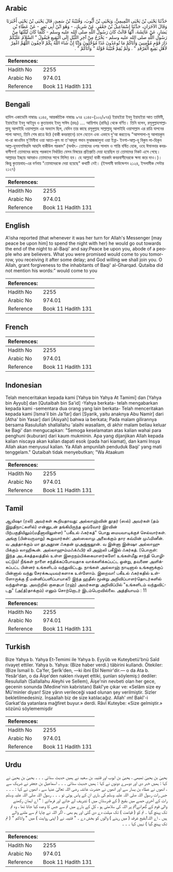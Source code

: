 ## Arabic


<div dir="rtl" lang="ar" style={{fontSize:'larger',backgroundColor:'#f8f9fa',padding:20}}>
حَدَّثَنَا يَحْيَى بْنُ يَحْيَى التَّمِيمِيُّ، وَيَحْيَى بْنُ أَيُّوبَ، وَقُتَيْبَةُ بْنُ سَعِيدٍ، قَالَ يَحْيَى بْنُ يَحْيَى أَخْبَرَنَا وَقَالَ الآخَرَانِ، حَدَّثَنَا إِسْمَاعِيلُ بْنُ جَعْفَرٍ، عَنْ شَرِيكٍ، - وَهُوَ ابْنُ أَبِي نَمِرٍ - عَنْ عَطَاءِ بْنِ يَسَارٍ، عَنْ عَائِشَةَ، أَنَّهَا قَالَتْ كَانَ رَسُولُ اللَّهِ صلى الله عليه وسلم - كُلَّمَا كَانَ لَيْلَتُهَا مِنْ رَسُولِ اللَّهِ صلى الله عليه وسلم - يَخْرُجُ مِنْ آخِرِ اللَّيْلِ إِلَى الْبَقِيعِ فَيَقُولُ ‏"‏ السَّلاَمُ عَلَيْكُمْ دَارَ قَوْمٍ مُؤْمِنِينَ وَأَتَاكُمْ مَا تُوعَدُونَ غَدًا مُؤَجَّلُونَ وَإِنَّا إِنْ شَاءَ اللَّهُ بِكُمْ لاَحِقُونَ اللَّهُمَّ اغْفِرْ لأَهْلِ بَقِيعِ الْغَرْقَدِ ‏"‏ ‏.‏ وَلَمْ يُقِمْ قُتَيْبَةُ قَوْلَهُ ‏"‏ وَأَتَاكُمْ ‏"‏ ‏.‏
</div>
<div style={{backgroundColor:'#f8f9fa',padding:20, marginBottom: 10}}><table> <thead> <tr> <th>References:</th> <th></th> </tr> </thead> <tbody><tr><td>Hadith No</td><td>2255</td></tr><tr><td>Arabic No</td><td>974.01</td></tr><tr><td>Reference</td><td>Book 11 Hadith 131</td></tr></tbody></table></div>

## Bengali


<div dir="ltr" lang="bn" style={{fontSize:'larger',backgroundColor:'#f8f9fa',padding:20}}>
হাদিস একাডেমি নাম্বারঃ ২১৪৫, আন্তর্জাতিক নাম্বারঃ ৯৭৪ ২১৪৫-(১০২/৯৭৪) ইয়াহইয়া ইবনু ইয়াহইয়া আত তামিমী, ইয়াহইয়া ইবনু আইয়ুব ও কুতায়বাহ ইবনু সাঈদ (রহঃ) .... আয়িশাহ (রাযিঃ) থেকে বর্ণিত। তিনি বলেন, রসূলুল্লাহসাল্লাল্লাহু আলাইহি ওয়াসাল্লাম এর অভ্যাস ছিল, যেদিন তার কাছে রসূলুল্লাহ সাল্লাল্লাহু আলাইহি ওয়াসাল্লাম এর রাত্রি যাপনের পালা আসত, তিনি শেষ রাত্রে উঠে (বাকী কবরস্থানে) চলে যেতেন এবং এভাবে দু'আ করতেনঃ "আসসালা-মু আলায়কুম দা-রা কাওমিন মু'মিনীনা ওয়া আতা-কুম মা ত'আদূনা গদান মুআজজালুনা ওয়া ইন্না- ইনশা-আল্ল-হু বিকুম লা-হিকূন আল্ল-হুমমাগফিরলি আহলি বাকীউল গরকাদ” (অর্থাৎ- তোমাদের ওপর সালাম ও শান্তি বর্ষিত হোক, ওহে ঈমানদার কবরবাসীগণ! তোমাদের কাছে পরকালে নির্ধারিত যেসব বিষয়ের প্রতিশ্রুতি দেয়া হয়েছিল তা তোমাদের নিকট এসে গেছে। আল্লাহর ইচ্ছায় আমরাও তোমাদের সাথে মিলিত হব। হে আল্লাহ! বাকী গারকদি কবরবাসীদেরকে ক্ষমা করে দাও।)। কিন্তু কুতায়বাহ-এর বর্ণনায় "তোমাদেরকে দেয়া হয়েছে" কথাটি নেই। (ইসলামী ফাউন্ডেশন ২১২৪, ইসলামীক সেন্টার ২১২৭)
</div>
<div style={{backgroundColor:'#f8f9fa',padding:20, marginBottom: 10}}><table> <thead> <tr> <th>References:</th> <th></th> </tr> </thead> <tbody><tr><td>Hadith No</td><td>2255</td></tr><tr><td>Arabic No</td><td>974.01</td></tr><tr><td>Reference</td><td>Book 11 Hadith 131</td></tr></tbody></table></div>

## English


<div dir="ltr" lang="en" style={{fontSize:'larger',backgroundColor:'#f8f9fa',padding:20}}>
A'isha reported (that whenever it was her turn for Allah's Messenger [may peace be upon him] to spend the night with her) he would go out towards the end of the night to al-Baqi' and say:Peace be upon you, abode of a people who are believers. What you were promised would come to you tomorrow, you receiving it after some delay; and God willing we shall join you. O Allah, grant forgiveness to the inhabitants of Baqi' al-Gharqad. Qutaiba did not mention his words:" would come to you
</div>
<div style={{backgroundColor:'#f8f9fa',padding:20, marginBottom: 10}}><table> <thead> <tr> <th>References:</th> <th></th> </tr> </thead> <tbody><tr><td>Hadith No</td><td>2255</td></tr><tr><td>Arabic No</td><td>974.01</td></tr><tr><td>Reference</td><td>Book 11 Hadith 131</td></tr></tbody></table></div>

## French


<div dir="ltr" lang="fr" style={{fontSize:'larger',backgroundColor:'#f8f9fa',padding:20}}>

</div>
<div style={{backgroundColor:'#f8f9fa',padding:20, marginBottom: 10}}><table> <thead> <tr> <th>References:</th> <th></th> </tr> </thead> <tbody><tr><td>Hadith No</td><td>2255</td></tr><tr><td>Arabic No</td><td>974.01</td></tr><tr><td>Reference</td><td>Book 11 Hadith 131</td></tr></tbody></table></div>

## Indonesian


<div dir="ltr" lang="id" style={{fontSize:'larger',backgroundColor:'#f8f9fa',padding:20}}>
Telah menceritakan kepada kami [Yahya bin Yahya At Tamimi] dan [Yahya bin Ayyub] dan [Qutaibah bin Sa'id] -Yahya berkata- telah mengabarkan kepada kami -sementara dua orang yang lain berkata- Telah menceritakan kepada kami [Isma'il bin Ja'far] dari [Syarik, yaitu anaknya Abu Namir] dari [Atha' bin Yasar] dari [Aisyah] bahwa ia berkata; Pada malam gilirannya bersama Rasulullah shallallahu 'alaihi wasallam, di akhir malam beliau keluar ke Bagi' dan mengucapkan: "Semoga keselamatan atas kalian wahai para penghuni (kuburan) dari kaum mukminin. Apa yang dijanjikan Allah kepada kalian niscaya akan kalian dapati esok (pada hari kiamat), dan kami Insya Allah akan menyusul kalian. Ya Allah ampunilah penduduk Baqi' yang mati tenggelam." Qutaibah tidak menyebutkan; "Wa Ataakum
</div>
<div style={{backgroundColor:'#f8f9fa',padding:20, marginBottom: 10}}><table> <thead> <tr> <th>References:</th> <th></th> </tr> </thead> <tbody><tr><td>Hadith No</td><td>2255</td></tr><tr><td>Arabic No</td><td>974.01</td></tr><tr><td>Reference</td><td>Book 11 Hadith 131</td></tr></tbody></table></div>

## Tamil


<div dir="ltr" lang="ta" style={{fontSize:'larger',backgroundColor:'#f8f9fa',padding:20}}>
ஆயிஷா (ரலி) அவர்கள் கூறியதாவது: அல்லாஹ்வின் தூதர் (ஸல்) அவர்கள் (தம் இறுதிநாட்களில்) என்னுடன் தங்கியிருந்த ஒவ்வோர் இரவின் பிற்பகுதியிலும்(மதீனாவிலுள்ள) "பகீஉல் ஃகர்கத்" பொது மையவாடிக்குச் செல்வார்கள். அங்கு (பின்வருமாறு) கூறுவார்கள்: அஸ்ஸலாமு அலைக்கும் தார கவ்மின் முஃமினீன். வ அத்தாக்கும் மா தூஅதூன ஃகதன் முஅஜ்ஜலூன். வ இன்னா இன்ஷா அல்லாஹு பிக்கும் லாஹிகூன். அல்லாஹும்மஃக்ஃபிர் லி அஹ்லி பகீஇல் ஃகர்கத். (பொருள்: இந்த அடக்கத்தலத்தில் உள்ள இறைநம்பிக்கையாளர்களே! உங்கள்மீது சாந்தி பொழியட்டும்! நீங்கள் நாளை சந்திக்கப்போவதாக வாக்களிக்கப்பட்ட ஒன்று, தவணை அளிக்கப்பட்ட பின்னர் உங்களிடம் வந்துவிட்டது. நாங்கள் அல்லாஹ் நாடினால் உங்களுக்குப் பின்னால் வந்து சேரக்கூடியவர்களாக உள்ளோம். இறைவா! பகீஉல் ஃகர்கதில் உள்ளோருக்கு நீ மன்னிப்பளிப்பாயாக!) இந்த ஹதீஸ் மூன்று அறிவிப்பாளர்தொடர்களில் வந்துள்ளது. அவற்றில் குதைபா (ரஹ்) அவர்களது அறிவிப்பில் "உங்களிடம் வந்துவிட்டது" (அ(த்)தாக்கும்) எனும் சொற்றொடர் இடம்பெறவில்லை. அத்தியாயம் : 11
</div>
<div style={{backgroundColor:'#f8f9fa',padding:20, marginBottom: 10}}><table> <thead> <tr> <th>References:</th> <th></th> </tr> </thead> <tbody><tr><td>Hadith No</td><td>2255</td></tr><tr><td>Arabic No</td><td>974.01</td></tr><tr><td>Reference</td><td>Book 11 Hadith 131</td></tr></tbody></table></div>

## Turkish


<div dir="ltr" lang="tr" style={{fontSize:'larger',backgroundColor:'#f8f9fa',padding:20}}>
Bize Yahya b. Yahya Et-Temimi ile Yahya b. Eyyûb ve Kuteybetü'bnü Saîd rivayet ettiler. Yahya b. Yahya: (Bize haber verdi.) tâbirini kullandı. Ötekiler: (Bize İsmail b. Ca'fer, Şerîk'den, —ki ibni Ebî Nemir'dir.— o da Ata b. Yesâr'dan, o da Âişe'den naklen rivayet ettiki, şunları söylemiş:) dediler: Resulullah (Sallallahu Aleyhi ve Sellem), Âişe'nin nevbeti olan her gece, gecenin sonunda (Medine'nin kabristanı) Bakî'ye çıkar ve: «Selâm size ey Mü'minler diyarı! Size yârın verileceği vaad olunan şey verilmiştir. Sizler bekletilmedesiniz. İnşaallah biz de size katılacağız. Allah' ım! Bakî'-i Garkat'da yatanlara mağfiret buyur.» derdi. Râvî Kuteybe: «Size gelmiştir.» sözünü söylememişdir
</div>
<div style={{backgroundColor:'#f8f9fa',padding:20, marginBottom: 10}}><table> <thead> <tr> <th>References:</th> <th></th> </tr> </thead> <tbody><tr><td>Hadith No</td><td>2255</td></tr><tr><td>Arabic No</td><td>974.01</td></tr><tr><td>Reference</td><td>Book 11 Hadith 131</td></tr></tbody></table></div>

## Urdu


<div dir="rtl" lang="ur" style={{fontSize:'larger',backgroundColor:'#f8f9fa',padding:20}}>
یحییٰ بن یحییٰ تمیمی ، یحییٰ بن ایوب اور قتیبہ بن سعید نے ہمیں حدیث سنائی ۔ ۔ ۔ یحییٰ بن یحییٰ نے کہا : ہمیں خبر دی اور دوسرے دونوں نے کہا : ہمیں حدیث سنائی ۔ ۔ ۔ اسماعیل بن جعفر نے شریک سے ، انھوں نے عطاء بن یسار سے اور انھوں نے حضرت عائشہ رضی اللہ تعالیٰ عنہا سے ، انھوں نے کہا : ۔ ۔ ۔ جس رات رسول اللہ صلی اللہ علیہ وسلم کی باری ان کے پاس ہوتی تو ۔ ۔ ۔ رسول اللہ صلی اللہ علیہ وسلم رات کے آخری حصے میں بقیع ( کے قبرستان میں ) تشریف لے جاتے اور فرماتے : " اے ایمان رکھنے والی قوم کے گھرانے!تم پر اللہ کی سلامتی ہو ، کل کے بارے میں تم سے جس کا وعدہ کیا جاتا تھا ، وہ تم تک پہنچ گیا ۔ تم کو ( قیامت ) تک مہلت دے دی گئی اور ہم بھی ، اگر اللہ نے چاہا تم سے ملنے والے ہیں ۔ اے اللہ!بقیع غرقد ( میں رہنے ) والوں کو بخش دے ۔ " قتیبہ نے ( اپنی روایت ) میں " واتاكم " ( تم تک پہنچ گیا ) نہیں کہا ۔ ۔ ۔
</div>
<div style={{backgroundColor:'#f8f9fa',padding:20, marginBottom: 10}}><table> <thead> <tr> <th>References:</th> <th></th> </tr> </thead> <tbody><tr><td>Hadith No</td><td>2255</td></tr><tr><td>Arabic No</td><td>974.01</td></tr><tr><td>Reference</td><td>Book 11 Hadith 131</td></tr></tbody></table></div>
